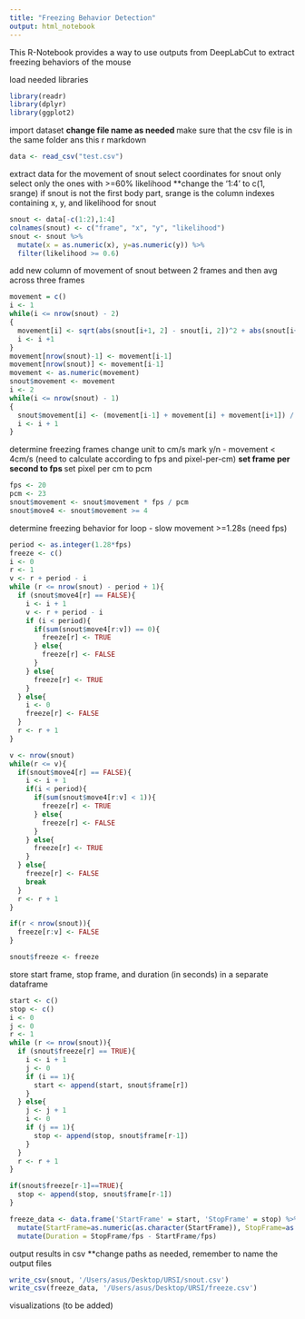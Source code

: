 ```yaml
---
title: "Freezing Behavior Detection"
output: html_notebook
---
```

This R-Notebook provides a way to use outputs from DeepLabCut to extract freezing behaviors of the mouse


load needed libraries
```r
library(readr)
library(dplyr)
library(ggplot2)
```

import dataset
**change file name as needed
**make sure that the csv file is in the same folder ans this r markdown
```r
data <- read_csv("test.csv")
```

extract data for the movement of snout
select coordinates for snout only
select only the ones with >=60% likelihood
**change the '1:4' to c(1, srange) if snout is not the first body part, srange is the column indexes containing x, y, and likelihood for snout
```r
snout <- data[-c(1:2),1:4]
colnames(snout) <- c("frame", "x", "y", "likelihood")
snout <- snout %>%
  mutate(x = as.numeric(x), y=as.numeric(y)) %>%
  filter(likelihood >= 0.6)
```

add new column of movement of snout between 2 frames and then avg across three frames
```r
movement = c()
i <- 1
while(i <= nrow(snout) - 2)
{
  movement[i] <- sqrt(abs(snout[i+1, 2] - snout[i, 2])^2 + abs(snout[i+1, 3] - snout[i, 3]))
  i <- i +1
}
movement[nrow(snout)-1] <- movement[i-1]
movement[nrow(snout)] <- movement[i-1]
movement <- as.numeric(movement)
snout$movement <- movement
i <- 2
while(i <= nrow(snout) - 1)
{
  snout$movement[i] <- (movement[i-1] + movement[i] + movement[i+1]) / 3
  i <- i + 1
}

```


determine freezing frames
change unit to cm/s
mark y/n - movement < 4cm/s (need to calculate according to fps and pixel-per-cm)
**set frame per second to fps
**set pixel per cm to pcm
```r
fps <- 20
pcm <- 23
snout$movement <- snout$movement * fps / pcm
snout$move4 <- snout$movement >= 4
```

determine freezing behavior
for loop - slow movement >=1.28s (need fps)
```r
period <- as.integer(1.28*fps)
freeze <- c()
i <- 0
r <- 1
v <- r + period - i
while (r <= nrow(snout) - period + 1){
  if (snout$move4[r] == FALSE){
    i <- i + 1
    v <- r + period - i
    if (i < period){
      if(sum(snout$move4[r:v]) == 0){
        freeze[r] <- TRUE
      } else{
        freeze[r] <- FALSE
      }
    } else{
      freeze[r] <- TRUE
    }
  } else{
    i <- 0
    freeze[r] <- FALSE
  }
  r <- r + 1
}

v <- nrow(snout)
while(r <= v){
  if(snout$move4[r] == FALSE){
    i <- i + 1
    if(i < period){
      if(sum(snout$move4[r:v] < 1)){
        freeze[r] <- TRUE
      } else{
        freeze[r] <- FALSE
      }
    } else{
      freeze[r] <- TRUE
    }
  } else{
    freeze[r] <- FALSE
    break
  }
  r <- r + 1
}

if(r < nrow(snout)){
  freeze[r:v] <- FALSE
}

snout$freeze <- freeze
```

store start frame, stop frame, and duration (in seconds) in a separate dataframe
```r
start <- c()
stop <- c()
i <- 0
j <- 0
r <- 1
while (r <= nrow(snout)){
  if (snout$freeze[r] == TRUE){
    i <- i + 1
    j <- 0
    if (i == 1){
      start <- append(start, snout$frame[r])
    }
  } else{
    j <- j + 1
    i <- 0
    if (j == 1){
      stop <- append(stop, snout$frame[r-1])
    }
  }
  r <- r + 1
}

if(snout$freeze[r-1]==TRUE){
  stop <- append(stop, snout$frame[r-1])
}

freeze_data <- data.frame('StartFrame' = start, 'StopFrame' = stop) %>%
  mutate(StartFrame=as.numeric(as.character(StartFrame)), StopFrame=as.numeric(as.character(StopFrame))) %>%
  mutate(Duration = StopFrame/fps - StartFrame/fps)

```

output results in csv
**change paths as needed, remember to name the output files
```r
write_csv(snout, '/Users/asus/Desktop/URSI/snout.csv')
write_csv(freeze_data, '/Users/asus/Desktop/URSI/freeze.csv')
```

visualizations (to be added)


